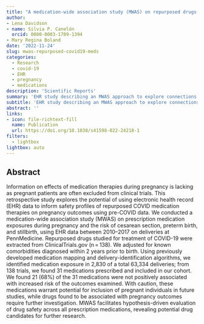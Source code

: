 ```yaml
---
title: "A medication-wide association study (MWAS) on repurposed drugs for COVID-19 with Pre-pandemic prescription medication exposure and pregnancy outcomes"
author: 
- Lena Davidson
- name: Silvia P. Canelón
  orcid: 0000-0003-1709-1394
- Mary Regina Boland
date: '2022-11-24'
slug: mwas-repurposed-covid19-meds
categories:
  - Research
  - covid-19
  - EHR
  - pregnancy
  - medications
description: 'Scientific Reports'
summary: 'EHR study describing an MWAS approach to explore connections between exposure to repurposed COVID-19 prescription medications and the risk of cesarean section, preterm birth, and stillbirth'
subtitle: 'EHR study describing an MWAS approach to explore connections between exposure to repurposed COVID-19 prescription medications and the risk of cesarean section, preterm birth, and stillbirth'
abstract: ''
links:
- icon: file-richtext-fill
  name: Publication
  url: https://doi.org/10.1038/s41598-022-24218-1
filters:
  - lightbox
lightbox: auto
---
```


## Abstract

Information on effects of medication therapies during pregnancy is lacking as pregnant patients are often excluded from clinical trials. This retrospective study explores the potential of using electronic health record (EHR) data to inform safety profiles of repurposed COVID medication therapies on pregnancy outcomes using pre-COVID data. We conducted a medication-wide association study (MWAS) on prescription medication exposures during pregnancy and the risk of cesarean section, preterm birth, and stillbirth, using EHR data between 2010–2017 on deliveries at PennMedicine. Repurposed drugs studied for treatment of COVID-19 were extracted from ClinicalTrials.gov (n = 138). We adjusted for known comorbidities diagnosed within 2 years prior to birth. Using previously developed medication mapping and delivery-identification algorithms, we identified medication exposure in 2,830 of a total 63,334 deliveries; from 138 trials, we found 31 medications prescribed and included in our cohort. We found 21 (68%) of the 31 medications were not positively associated with increased risk of the outcomes examined. With caution, these medications warrant potential for inclusion of pregnant individuals in future studies, while drugs found to be associated with pregnancy outcomes require further investigation. MWAS facilitates hypothesis-driven evaluation of drug safety across all prescription medications, revealing potential drug candidates for further research.